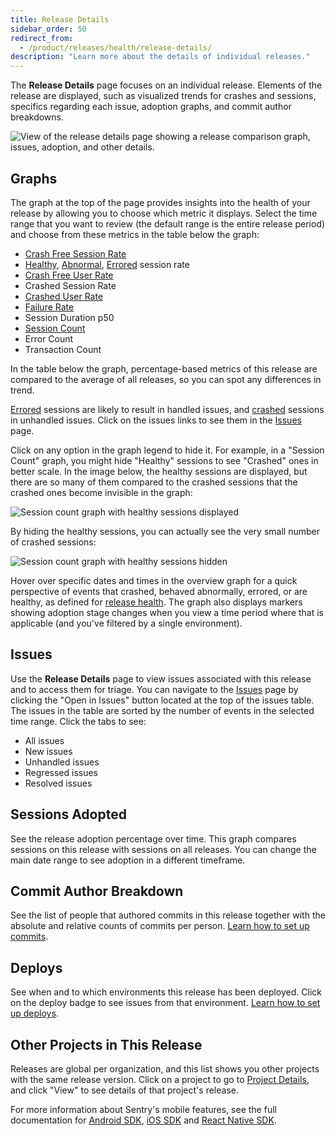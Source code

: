 ```yaml
---
title: Release Details
sidebar_order: 50
redirect_from:
  - /product/releases/health/release-details/
description: "Learn more about the details of individual releases."
---
```


The **Release Details** page focuses on an individual release. Elements of the release are displayed, such as visualized trends for crashes and sessions, specifics regarding each issue, adoption graphs, and commit author breakdowns.

![View of the release details page showing a release comparison graph, issues, adoption, and other details.](release_details.png)

## Graphs

The graph at the top of the page provides insights into the health of your release by allowing you to choose which metric it displays. Select the time range that you want to review (the default range is the entire release period) and choose from these metrics in the table below the graph:

- [Crash Free Session Rate](/product/releases/health/#crash-free-sessionsusers)
- [Healthy](/product/releases/health/#healthy), [Abnormal](/product/releases/health/#abnormal), [Errored](/product/releases/health/#errored) session rate
- [Crash Free User Rate](/product/releases/health/#crash-free-sessionsusers)
- Crashed Session Rate
- [Crashed User Rate](/product/releases/health/#crashed-users)
- [Failure Rate](/product/performance/metrics/#failure-rate)
- Session Duration p50
- [Session Count](/product/releases/health/#session)
- Error Count
- Transaction Count

In the table below the graph, percentage-based metrics of this release are compared to the average of all releases, so you can spot any differences in trend.

[Errored](/product/releases/health/#errored) sessions are likely to result in handled issues, and [crashed](/product/releases/health/#crash) sessions in unhandled issues. Click on the issues links to see them in the [Issues](/product/issues/) page.

Click on any option in the graph legend to hide it. For example, in a "Session Count" graph, you might hide "Healthy" sessions to see "Crashed" ones in better scale. In the image below, the healthy sessions are displayed, but there are so many of them compared to the crashed sessions that the crashed ones become invisible in the graph:

![Session count graph with healthy sessions displayed](healthy_sessions_displayed.png)

By hiding the healthy sessions, you can actually see the very small number of crashed sessions:

![Session count graph with healthy sessions hidden](healthy_sessions_hidden.png)

Hover over specific dates and times in the overview graph for a quick perspective of events that crashed, behaved abnormally, errored, or are healthy, as defined for [release health](/product/releases/health/). The graph also displays markers showing adoption stage changes when you view a time period where that is applicable (and you've filtered by a single environment).

## Issues

Use the **Release Details** page to view issues associated with this release and to access them for triage. You can navigate to the [Issues](/product/issues/) page by clicking the "Open in Issues" button located at the top of the issues table. The issues in the table are sorted by the number of events in the selected time range. Click the tabs to see:

- All issues
- New issues
- Unhandled issues
- Regressed issues
- Resolved issues

## Sessions Adopted

See the release adoption percentage over time. This graph compares sessions on this release with sessions on all releases. You can change the main date range to see adoption in a different timeframe.

## Commit Author Breakdown

See the list of people that authored commits in this release together with the absolute and relative counts of commits per person. [Learn how to set up commits](/product/releases/suspect-commits/).

## Deploys

See when and to which environments this release has been deployed. Click on the deploy badge to see issues from that environment. [Learn how to set up deploys](/product/releases/setup/#notify-sentry).

## Other Projects in This Release

Releases are global per organization, and this list shows you other projects with the same release version. Click on a project to go to [Project Details](/product/projects/project-details/), and click "View" to see details of that project's release.

For more information about Sentry's mobile features, see the full documentation for [Android SDK](/platforms/android/), [iOS SDK](/platforms/apple/guides/ios/) and
[React Native SDK](/platforms/react-native/).
